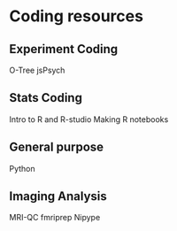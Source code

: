 # Coding resources

## Experiment Coding
O-Tree
jsPsych

## Stats Coding
Intro to R and R-studio
Making R notebooks

## General purpose
Python

## Imaging Analysis
MRI-QC
fmriprep
Nipype

